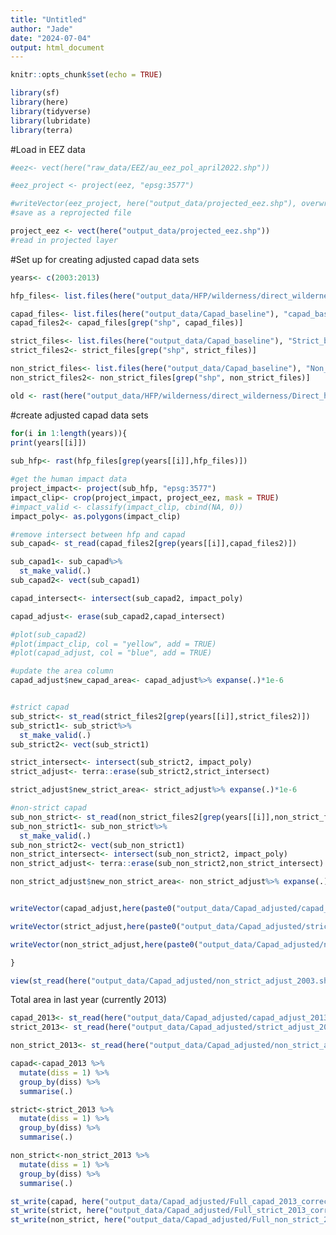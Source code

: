 ```yaml
---
title: "Untitled"
author: "Jade"
date: "2024-07-04"
output: html_document
---
```


```r
knitr::opts_chunk$set(echo = TRUE)
```

```r

library(sf)
library(here)
library(tidyverse)
library(lubridate)
library(terra)
```

#Load in EEZ data 
```r
#eez<- vect(here("raw_data/EEZ/au_eez_pol_april2022.shp"))

#eez_project <- project(eez, "epsg:3577")

#writeVector(eez_project, here("output_data/projected_eez.shp"), overwrite = FALSE)
#save as a reprojected file 

project_eez <- vect(here("output_data/projected_eez.shp"))
#read in projected layer 
```

#Set up for creating adjusted capad data sets 
```r
years<- c(2003:2013)

hfp_files<- list.files(here("output_data/HFP/wilderness/direct_wilderness"),"Direct_high_impact",full.names = TRUE)

capad_files<- list.files(here("output_data/Capad_baseline"), "capad_baseline", full.names = TRUE)
capad_files2<- capad_files[grep("shp", capad_files)]

strict_files<- list.files(here("output_data/Capad_baseline"), "Strict_baseline", full.names = TRUE)
strict_files2<- strict_files[grep("shp", strict_files)]

non_strict_files<- list.files(here("output_data/Capad_baseline"), "Non_strict_baseline", full.names = TRUE)
non_strict_files2<- non_strict_files[grep("shp", non_strict_files)]
```

```r
old <- rast(here("output_data/HFP/wilderness/direct_wilderness/Direct_high_impact_10perc_2003.tif"))


```

#create adjusted capad data sets 
```r
for(i in 1:length(years)){
print(years[[i]])  
  
sub_hfp<- rast(hfp_files[grep(years[[i]],hfp_files)])

#get the human impact data
project_impact<- project(sub_hfp, "epsg:3577")
impact_clip<- crop(project_impact, project_eez, mask = TRUE)
#impact_valid <- classify(impact_clip, cbind(NA, 0))
impact_poly<- as.polygons(impact_clip)

#remove intersect between hfp and capad 
sub_capad<- st_read(capad_files2[grep(years[[i]],capad_files2)])

sub_capad1<- sub_capad%>%
  st_make_valid(.)
sub_capad2<- vect(sub_capad1)

capad_intersect<- intersect(sub_capad2, impact_poly)

capad_adjust<- erase(sub_capad2,capad_intersect)

#plot(sub_capad2)
#plot(impact_clip, col = "yellow", add = TRUE)
#plot(capad_adjust, col = "blue", add = TRUE)

#update the area column
capad_adjust$new_capad_area<- capad_adjust%>% expanse(.)*1e-6


#strict capad
sub_strict<- st_read(strict_files2[grep(years[[i]],strict_files2)])
sub_strict1<- sub_strict%>%
  st_make_valid(.)
sub_strict2<- vect(sub_strict1)

strict_intersect<- intersect(sub_strict2, impact_poly)
strict_adjust<- terra::erase(sub_strict2,strict_intersect)

strict_adjust$new_strict_area<- strict_adjust%>% expanse(.)*1e-6

#non-strict capad
sub_non_strict<- st_read(non_strict_files2[grep(years[[i]],non_strict_files2)])
sub_non_strict1<- sub_non_strict%>%
  st_make_valid(.)
sub_non_strict2<- vect(sub_non_strict1)
non_strict_intersect<- intersect(sub_non_strict2, impact_poly)
non_strict_adjust<- terra::erase(sub_non_strict2,non_strict_intersect)

non_strict_adjust$new_non_strict_area<- non_strict_adjust%>% expanse(.)*1e-6


writeVector(capad_adjust,here(paste0("output_data/Capad_adjusted/capad_adjust_", years[[i]],".shp")), overwrite = TRUE)

writeVector(strict_adjust,here(paste0("output_data/Capad_adjusted/strict_adjust_", years[[i]],".shp")), overwrite = TRUE)

writeVector(non_strict_adjust,here(paste0("output_data/Capad_adjusted/non_strict_adjust_", years[[i]],".shp")), overwrite = TRUE)

}

```


```r
view(st_read(here("output_data/Capad_adjusted/non_strict_adjust_2003.shp")))
```

Total area in last year (currently 2013)
```r
capad_2013<- st_read(here("output_data/Capad_adjusted/capad_adjust_2013.shp"))
strict_2013<- st_read(here("output_data/Capad_adjusted/strict_adjust_2013.shp"))

non_strict_2013<- st_read(here("output_data/Capad_adjusted/non_strict_adjust_2013.shp"))

capad<-capad_2013 %>% 
  mutate(diss = 1) %>% 
  group_by(diss) %>% 
  summarise(.)

strict<-strict_2013 %>% 
  mutate(diss = 1) %>% 
  group_by(diss) %>% 
  summarise(.)

non_strict<-non_strict_2013 %>% 
  mutate(diss = 1) %>% 
  group_by(diss) %>% 
  summarise(.)

st_write(capad, here("output_data/Capad_adjusted/Full_capad_2013_corrected.shp"), append = FALSE)
st_write(strict, here("output_data/Capad_adjusted/Full_strict_2013_corrected.shp"), append = FALSE)
st_write(non_strict, here("output_data/Capad_adjusted/Full_non_strict_2013_corrected.shp"), append = FALSE)
```

